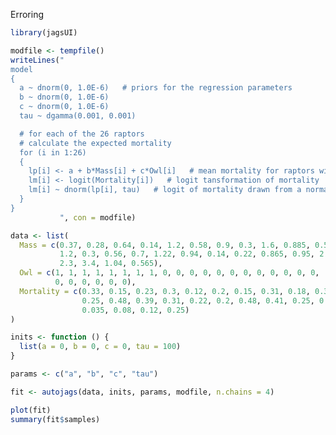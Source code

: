 Erroring

```r
library(jagsUI)
```

```r
modfile <- tempfile()
writeLines("
model
{
  a ~ dnorm(0, 1.0E-6)   # priors for the regression parameters
  b ~ dnorm(0, 1.0E-6)
  c ~ dnorm(0, 1.0E-6)
  tau ~ dgamma(0.001, 0.001)

  # for each of the 26 raptors
  # calculate the expected mortality
  for (i in 1:26)
  {
    lp[i] <- a + b*Mass[i] + c*Owl[i]   # mean mortality for raptors with that weight and type
    lm[i] <- logit(Mortality[i])   # logit tansformation of mortality
    lm[i] ~ dnorm(lp[i], tau)   # logit of mortality drawn from a normal distribution
  }
}
           ", con = modfile)
```


```r
data <- list(
  Mass = c(0.37, 0.28, 0.64, 0.14, 1.2, 0.58, 0.9, 0.3, 1.6, 0.885, 0.53, 
           1.2, 0.3, 0.56, 0.7, 1.22, 0.94, 0.14, 0.22, 0.865, 0.95, 2.5, 
           2.3, 3.4, 1.04, 0.565),
  Owl = c(1, 1, 1, 1, 1, 1, 1, 1, 0, 0, 0, 0, 0, 0, 0, 0, 0, 0, 0, 0, 
          0, 0, 0, 0, 0, 0),
  Mortality = c(0.33, 0.15, 0.23, 0.3, 0.12, 0.2, 0.15, 0.31, 0.18, 0.3, 0.3, 
                0.25, 0.48, 0.39, 0.31, 0.22, 0.2, 0.48, 0.41, 0.25, 0.26, 0.04, 
                0.035, 0.08, 0.12, 0.25)
)
```

```r
inits <- function () {
  list(a = 0, b = 0, c = 0, tau = 100)
}
```

```r
params <- c("a", "b", "c", "tau")
```

```r
fit <- autojags(data, inits, params, modfile, n.chains = 4)
```

```r
plot(fit)
summary(fit$samples)
```
